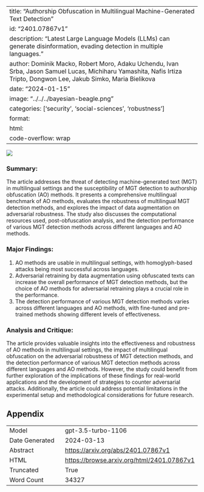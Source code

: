 
---
title: "Authorship Obfuscation in Multilingual Machine-Generated Text Detection"
id: "2401.07867v1"
description: "Latest Large Language Models (LLMs) can generate disinformation, evading detection in multiple languages."
author: Dominik Macko, Robert Moro, Adaku Uchendu, Ivan Srba, Jason Samuel Lucas, Michiharu Yamashita, Nafis Irtiza Tripto, Dongwon Lee, Jakub Simko, Maria Bielikova
date: "2024-01-15"
image: "../../../bayesian-beagle.png"
categories: ['security', 'social-sciences', 'robustness']
format:
  html:
    code-overflow: wrap
---

![](../../../bayesian-beagle.png)

### Summary:
The article addresses the threat of detecting machine-generated text (MGT) in multilingual settings and the susceptibility of MGT detection to authorship obfuscation (AO) methods. It presents a comprehensive multilingual benchmark of AO methods, evaluates the robustness of multilingual MGT detection methods, and explores the impact of data augmentation on adversarial robustness. The study also discusses the computational resources used, post-obfuscation analysis, and the detection performance of various MGT detection methods across different languages and AO methods.

### Major Findings:
1. AO methods are usable in multilingual settings, with homoglyph-based attacks being most successful across languages.
2. Adversarial retraining by data augmentation using obfuscated texts can increase the overall performance of MGT detection methods, but the choice of AO methods for adversarial retraining plays a crucial role in the performance.
3. The detection performance of various MGT detection methods varies across different languages and AO methods, with fine-tuned and pre-trained methods showing different levels of effectiveness.

### Analysis and Critique:
The article provides valuable insights into the effectiveness and robustness of AO methods in multilingual settings, the impact of multilingual obfuscation on the adversarial robustness of MGT detection methods, and the detection performance of various MGT detection methods across different languages and AO methods. However, the study could benefit from further exploration of the implications of these findings for real-world applications and the development of strategies to counter adversarial attacks. Additionally, the article could address potential limitations in the experimental setup and methodological considerations for future research.

## Appendix

|          |          |
|----------|----------|
| Model     | gpt-3.5-turbo-1106       |
| Date Generated     | 2024-03-13       |
| Abstract | [https://arxiv.org/abs/2401.07867v1](https://arxiv.org/abs/2401.07867v1)        |
| HTML     | [https://browse.arxiv.org/html/2401.07867v1](https://browse.arxiv.org/html/2401.07867v1)       |
| Truncated       | True       |
| Word Count       | 34327       |